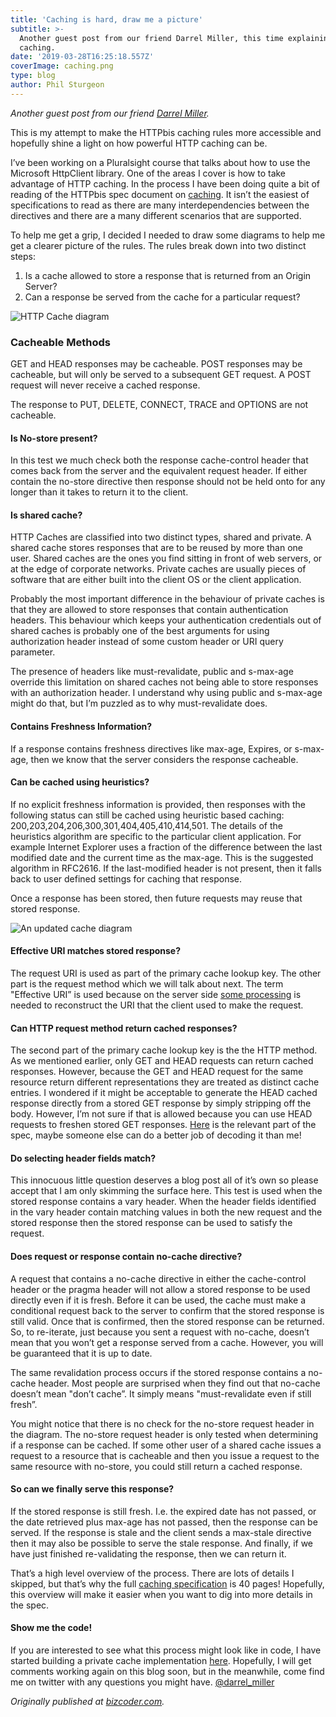 ```yaml
---
title: 'Caching is hard, draw me a picture'
subtitle: >-
  Another guest post from our friend Darrel Miller, this time explaining
  caching.
date: '2019-03-28T16:25:18.557Z'
coverImage: caching.png
type: blog
author: Phil Sturgeon
---
```


_Another guest post from our friend [Darrel Miller](https://twitter.com/darrel_miller)._

This is my attempt to make the HTTPbis caching rules more accessible and hopefully shine a light on how powerful HTTP caching can be.

I’ve been working on a Pluralsight course that talks about how to use the Microsoft HttpClient library. One of the areas I cover is how to take advantage of HTTP caching. In the process I have been doing quite a bit of reading of the HTTPbis spec document on [caching](https://tools.ietf.org/html/draft-ietf-httpbis-p6-cache-26). It isn’t the easiest of specifications to read as there are many interdependencies between the directives and there are a many different scenarios that are supported.

To help me get a grip, I decided I needed to draw some diagrams to help me get a clearer picture of the rules. The rules break down into two distinct steps:

1.  Is a cache allowed to store a response that is returned from an Origin Server?
2.  Can a response be served from the cache for a particular request?

![HTTP Cache diagram](/images/posts/caching-is-hard-draw-me-a-picture/http-cache-diagram.png)

### Cacheable Methods

GET and HEAD responses may be cacheable. POST responses may be cacheable, but will only be served to a subsequent GET request. A POST request will never receive a cached response.

The response to PUT, DELETE, CONNECT, TRACE and OPTIONS are not cacheable.

#### Is No-store present?

In this test we much check both the response cache-control header that comes back from the server and the equivalent request header. If either contain the no-store directive then response should not be held onto for any longer than it takes to return it to the client.

#### Is shared cache?

HTTP Caches are classified into two distinct types, shared and private. A shared cache stores responses that are to be reused by more than one user. Shared caches are the ones you find sitting in front of web servers, or at the edge of corporate networks. Private caches are usually pieces of software that are either built into the client OS or the client application.

Probably the most important difference in the behaviour of private caches is that they are allowed to store responses that contain authentication headers. This behaviour which keeps your authentication credentials out of shared caches is probably one of the best arguments for using authorization header instead of some custom header or URI query parameter.

The presence of headers like must-revalidate, public and s-max-age override this limitation on shared caches not being able to store responses with an authorization header. I understand why using public and s-max-age might do that, but I’m puzzled as to why must-revalidate does.

#### Contains Freshness Information?

If a response contains freshness directives like max-age, Expires, or s-max-age, then we know that the server considers the response cacheable.

#### Can be cached using heuristics?

If no explicit freshness information is provided, then responses with the following status can still be cached using heuristic based caching: 200,203,204,206,300,301,404,405,410,414,501. The details of the heuristics algorithm are specific to the particular client application. For example Internet Explorer uses a fraction of the difference between the last modified date and the current time as the max-age. This is the suggested algorithm in RFC2616. If the last-modified header is not present, then it falls back to user defined settings for caching that response.

Once a response has been stored, then future requests may reuse that stored response.

![An updated cache diagram](/images/posts/caching-is-hard-draw-me-a-picture/http-cache-diagram-2.png)

#### Effective URI matches stored response?

The request URI is used as part of the primary cache lookup key. The other part is the request method which we will talk about next. The term "Effective URI” is used because on the server side [some processing](https://tools.ietf.org/html/draft-ietf-httpbis-p1-messaging-26#section-5.5) is needed to reconstruct the URI that the client used to make the request.

#### Can HTTP request method return cached responses?

The second part of the primary cache lookup key is the the HTTP method. As we mentioned earlier, only GET and HEAD requests can return cached responses. However, because the GET and HEAD request for the same resource return different representations they are treated as distinct cache entries. I wondered if it might be acceptable to generate the HEAD cached response directly from a stored GET response by simply stripping off the body. However, I’m not sure if that is allowed because you can use HEAD requests to freshen stored GET responses. [Here](https://tools.ietf.org/html/draft-ietf-httpbis-p6-cache-26#section-4.3.5) is the relevant part of the spec, maybe someone else can do a better job of decoding it than me!

#### Do selecting header fields match?

This innocuous little question deserves a blog post all of it’s own so please accept that I am only skimming the surface here. This test is used when the stored response contains a vary header. When the header fields identified in the vary header contain matching values in both the new request and the stored response then the stored response can be used to satisfy the request.

#### Does request or response contain no-cache directive?

A request that contains a no-cache directive in either the cache-control header or the pragma header will not allow a stored response to be used directly even if it is fresh. Before it can be used, the cache must make a conditional request back to the server to confirm that the stored response is still valid. Once that is confirmed, then the stored response can be returned. So, to re-iterate, just because you sent a request with no-cache, doesn’t mean that you won’t get a response served from a cache. However, you will be guaranteed that it is up to date.

The same revalidation process occurs if the stored response contains a no-cache header. Most people are surprised when they find out that no-cache doesn’t mean "don’t cache”. It simply means "must-revalidate even if still fresh”.

You might notice that there is no check for the no-store request header in the diagram. The no-store request header is only tested when determining if a response can be cached. If some other user of a shared cache issues a request to a resource that is cacheable and then you issue a request to the same resource with no-store, you could still return a cached response.

#### So can we finally serve this response?

If the stored response is still fresh. I.e. the expired date has not passed, or the date retrieved plus max-age has not passed, then the response can be served. If the response is stale and the client sends a max-stale directive then it may also be possible to serve the stale response. And finally, if we have just finished re-validating the response, then we can return it.

That’s a high level overview of the process. There are lots of details I skipped, but that’s why the full [caching specification](https://tools.ietf.org/html/draft-ietf-httpbis-p6-cache-26) is 40 pages! Hopefully, this overview will make it easier when you want to dig into more details in the spec.

#### Show me the code!

If you are interested to see what this process might look like in code, I have started building a private cache implementation [here](https://github.com/tavis-software/Tavis.PrivateCache). Hopefully, I will get comments working again on this blog soon, but in the meanwhile, come find me on twitter with any questions you might have. [@darrel\_miller](https://twitter.com/darrel_miller)

_Originally published at_ [_bizcoder.com_](http://bizcoder.com/caching-is-hard-draw-me-a-picture)_._